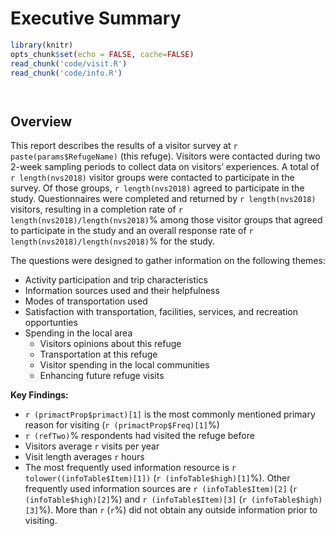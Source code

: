 # Executive Summary {-}

```r
library(knitr)
opts_chunk$set(echo = FALSE, cache=FALSE)
read_chunk('code/visit.R')
read_chunk('code/info.R')
```

```r
```

```r
```
## Overview {-}
This report describes the results of a visitor survey at `r paste(params$RefugeName)` (this refuge). Visitors were contacted during two 2-week sampling periods to collect data on visitors’ experiences. A total of `r length(nvs2018)` visitor groups were contacted to participate in the survey. Of those groups, `r length(nvs2018)` agreed to participate in the study. Questionnaires were completed and returned by `r length(nvs2018)` visitors, resulting in a completion rate of `r length(nvs2018)/length(nvs2018)`% among those visitor groups that agreed to participate in the study and an overall response rate of `r length(nvs2018)/length(nvs2018)`% for the study.

The questions were designed to gather information on the following
themes: 

- Activity participation and trip characteristics
- Information sources used and their helpfulness
- Modes of transportation used
- Satisfaction with transportation, facilities, services, and recreation opportunties
- Spending in the local area
  - Visitors opinions about this refuge
  - Transportation at this refuge
  - Visitor spending in the local communities
  - Enhancing future refuge visits
  
**Key Findings:**

  - `r (primactProp$primact)[1]` is the most commonly mentioned primary reason for visiting (`r (primactProp$Freq)[1]`%) 
  - `r (refTwo)`% respondents had visited the refuge before
  - Visitors average `r` visits per year
  - Visit length averages `r` hours
  - The most frequently used information resource is `r tolower((infoTable$Item)[1])` (`r (infoTable$high)[1]`%). Other frequently used information sources are `r (infoTable$Item)[2]` (`r (infoTable$high)[2]`%) and `r (infoTable$Item)[3]` (`r (infoTable$high)[3]`%). More than `r` (`r`%) did not obtain any outside information prior to visiting. 


